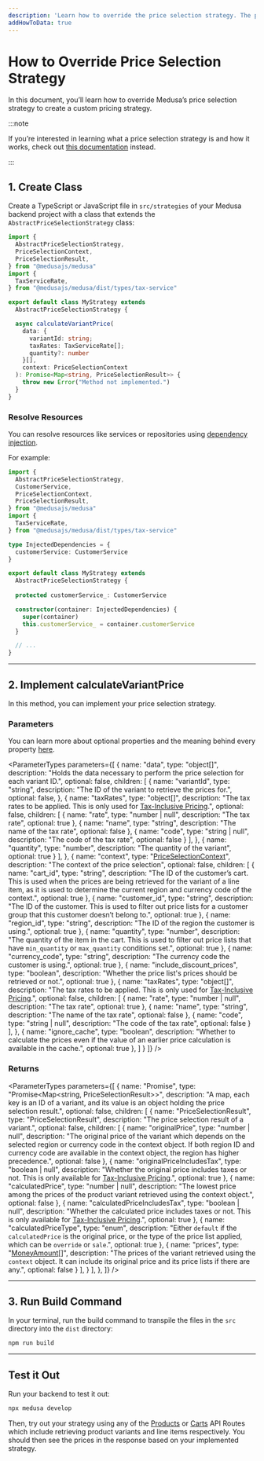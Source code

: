 ```yaml
---
description: 'Learn how to override the price selection strategy. The price selection strategy is used to determine the best price based on a specific context.'
addHowToData: true
---
```



# How to Override Price Selection Strategy

In this document, you’ll learn how to override Medusa’s price selection strategy to create a custom pricing strategy.

:::note

If you’re interested in learning what a price selection strategy is and how it works, check out [this documentation](../price-selection-strategy.md) instead.

:::

## 1. Create Class

Create a TypeScript or JavaScript file in `src/strategies` of your Medusa backend project with a class that extends the `AbstractPriceSelectionStrategy` class:

```ts title="src/strategies/price.ts"
import { 
  AbstractPriceSelectionStrategy, 
  PriceSelectionContext, 
  PriceSelectionResult,
} from "@medusajs/medusa"
import { 
  TaxServiceRate,
} from "@medusajs/medusa/dist/types/tax-service"

export default class MyStrategy extends 
  AbstractPriceSelectionStrategy {

  async calculateVariantPrice(
    data: { 
      variantId: string; 
      taxRates: TaxServiceRate[]; 
      quantity?: number 
    }[], 
    context: PriceSelectionContext
  ): Promise<Map<string, PriceSelectionResult>> {
    throw new Error("Method not implemented.")
  }
}
```

### Resolve Resources

You can resolve resources like services or repositories using [dependency injection](../../../development/fundamentals/dependency-injection.md).

For example:

```ts title="src/strategies/price.ts"
import { 
  AbstractPriceSelectionStrategy, 
  CustomerService, 
  PriceSelectionContext, 
  PriceSelectionResult,
} from "@medusajs/medusa"
import { 
  TaxServiceRate,
} from "@medusajs/medusa/dist/types/tax-service"

type InjectedDependencies = {
  customerService: CustomerService
}

export default class MyStrategy extends 
  AbstractPriceSelectionStrategy {
  
  protected customerService_: CustomerService

  constructor(container: InjectedDependencies) {
    super(container)
    this.customerService_ = container.customerService
  }

  // ...
}
```

---

## 2. Implement calculateVariantPrice

In this method, you can implement your price selection strategy.

### Parameters

You can learn more about optional properties and the meaning behind every property [here](../price-selection-strategy.md#calculatevariantprice-method).

<ParameterTypes parameters={[
  {
    name: "data",
    type: "object[]",
    description: "Holds the data necessary to perform the price selection for each variant ID.",
    optional: false,
    children: [
      {
        name: "variantId",
        type: "string",
        description: "The ID of the variant to retrieve the prices for.",
        optional: false,
      },
      {
        name: "taxRates",
        type: "object[]",
        description: "The tax rates to be applied. This is only used for [Tax-Inclusive Pricing](../../taxes/inclusive-pricing.md).",
        optional: false,
        children: [
          {
            name: "rate",
            type: "number | null",
            description: "The tax rate",
            optional: true
          },
          {
            name: "name",
            type: "string",
            description: "The name of the tax rate",
            optional: false
          },
          {
            name: "code",
            type: "string | null",
            description: "The code of the tax rate",
            optional: false
          }
        ],
      },
      {
        name: "quantity",
        type: "number",
        description: "The quantity of the variant",
        optional: true
      }
    ],
  },
  {
    name: "context",
    type: "[PriceSelectionContext](../price-selection-strategy.md#context-object)",
    description: "The context of the price selection",
    optional: false,
    children: [
      {
        name: "cart_id",
        type: "string",
        description: "The ID of the customer’s cart. This is used when the prices are being retrieved for the variant of a line item, as it is used to determine the current region and currency code of the context.",
        optional: true
      },
      {
        name: "customer_id",
        type: "string",
        description: "The ID of the customer. This is used to filter out price lists for a customer group that this customer doesn’t belong to.",
        optional: true
      },
      {
        name: "region_id",
        type: "string",
        description: "The ID of the region the customer is using.",
        optional: true
      },
      {
        name: "quantity",
        type: "number",
        description: "The quantity of the item in the cart. This is used to filter out price lists that have `min_quantity` or `max_quantity` conditions set.",
        optional: true
      },
      {
        name: "currency_code",
        type: "string",
        description: "The currency code the customer is using.",
        optional: true
      },
      {
        name: "include_discount_prices",
        type: "boolean",
        description: "Whether the price list's prices should be retrieved or not.",
        optional: true
      },
      {
        name: "taxRates",
        type: "object[]",
        description: "The tax rates to be applied. This is only used for [Tax-Inclusive Pricing](../../taxes/inclusive-pricing.md).",
        optional: false,
        children: [
          {
            name: "rate",
            type: "number | null",
            description: "The tax rate",
            optional: true
          },
          {
            name: "name",
            type: "string",
            description: "The name of the tax rate",
            optional: false
          },
          {
            name: "code",
            type: "string | null",
            description: "The code of the tax rate",
            optional: false
          }
        ],
      },
      {
        name: "ignore_cache",
        type: "boolean",
        description: "Whether to calculate the prices even if the value of an earlier price calculation is available in the cache.",
        optional: true
      },
    ]
  }
]} />

### Returns

<ParameterTypes parameters={[
  {
    name: "Promise",
    type: "Promise<Map<string, PriceSelectionResult>>",
    description: "A map, each key is an ID of a variant, and its value is an object holding the price selection result.",
    optional: false,
    children: [
      {
        name: "PriceSelectionResult",
        type: "PriceSelectionResult",
        description: "The price selection result of a variant.",
        optional: false,
        children: [
          {
            name: "originalPrice",
            type: "number | null",
            description: "The original price of the variant which depends on the selected region or currency code in the context object. If both region ID and currency code are available in the context object, the region has higher precedence.",
            optional: false
          },
          {
            name: "originalPriceIncludesTax",
            type: "boolean | null",
            description: "Whether the original price includes taxes or not. This is only available for [Tax-Inclusive Pricing](../../taxes/inclusive-pricing.md).",
            optional: true
          },
          {
            name: "calculatedPrice",
            type: "number | null",
            description: "The lowest price among the prices of the product variant retrieved using the context object.",
            optional: false
          },
          {
            name: "calculatedPriceIncludesTax",
            type: "boolean | null",
            description: "Whether the calculated price includes taxes or not. This is only available for [Tax-Inclusive Pricing](../../taxes/inclusive-pricing.md).",
            optional: true
          },
          {
            name: "calculatedPriceType",
            type: "enum",
            description: "Either `default` if the `calculatedPrice` is the original price, or the type of the price list applied, which can be `override` or `sale`.",
            optional: true
          },
          {
            name: "prices",
            type: "[MoneyAmount](../../../references/entities/classes/MoneyAmount.mdx)[]",
            description: "The prices of the variant retrieved using the `context` object. It can include its original price and its price lists if there are any.",
            optional: false
          }
        ],
      }
    ],
  },
]} />

---

## 3. Run Build Command

In your terminal, run the build command to transpile the files in the `src` directory into the `dist` directory:

```bash npm2yarn
npm run build
```

---

## Test it Out

Run your backend to test it out:

```bash npm2yarn
npx medusa develop
```

Then, try out your strategy using any of the [Products](https://docs.medusajs.com/api/store#products) or [Carts](https://docs.medusajs.com/api/store#carts) API Routes which include retrieving product variants and line items respectively. You should then see the prices in the response based on your implemented strategy.
